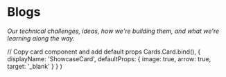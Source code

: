

# Blogs

*Our technical challenges, ideas, how we're building them, and what we're learning along the way.*

<Cards>
  <ShowcaseCard title="🕸️ A Simple Proxy for Azure and OpenAI raised our GPT4 TPM limit by 24x" href="blogs/openai-proxy">
  </ShowcaseCard>
  <ShowcaseCard title="🧪 Having GPT-4 Iterate on Unit Tests like a Human" href="blogs/ai-unit-tests">
  </ShowcaseCard>
  <ShowcaseCard title="🔄 Zero Downtime Deployment with < 50 lines of bash" href="blogs/zero-downtime-deployment">
  </ShowcaseCard>
  <ShowcaseCard title="🗺️ How an AI plans code changes across an entire GitHub Repository" href="blogs/ai-code-planning">
  </ShowcaseCard>
  <ShowcaseCard title="🛠️ AI Junior Dev meets Super-Linter" href="blogs/super-linter">
  </ShowcaseCard>
  <ShowcaseCard title="🤔 Why getting GPT-4 to modify files is hard" href="blogs/gpt-4-modification">
  </ShowcaseCard>
  <ShowcaseCard title="💸 When you should handle tech debt" href="blogs/automate-tech-debt">
  </ShowcaseCard>
  <ShowcaseCard title="🏠 Self Hosting an AI Junior Developer" href="blogs/self-hosting">
  </ShowcaseCard>
  <ShowcaseCard title="📈 Improving LlamaIndex’s Code Chunker by Cleaning Tree-Sitter CSTs" href="blogs/chunking-improvements">
  </ShowcaseCard>
  <ShowcaseCard title="🎓 How our AI junior dev reads all of your documentation" href="blogs/reading-docs">
  </ShowcaseCard>
  <ShowcaseCard title="🧹 Sweep's Core Algorithm" href="blogs/sweeps-core-algo">
  </ShowcaseCard>
  <ShowcaseCard title="⚙️ Generating 50k+ embeddings in 25 seconds using GTE 🧠 and MapReduce 💻" href="blogs/generating-50k-embeddings-with-gte">
  </ShowcaseCard>
  <ShowcaseCard title="🍪 Chunking 2M+ files a day for Code Search using Syntax Trees" href="blogs/chunking-2m-files">
  </ShowcaseCard>
  <ShowcaseCard title="🤖 Letting an AI Junior Dev run GitHub Actions" href="blogs/giving-dev-tools">
  </ShowcaseCard>
  <ShowcaseCard title="🔍 Code Search Infra for an AI junior developer - that doesn't store code" href="blogs/search-infra">
  </ShowcaseCard>
  <ShowcaseCard title="📚 Understanding your codebase with ctags" href="blogs/understanding-codebase-with-ctags">
  </ShowcaseCard>
  <ShowcaseCard title="🏗️ Building a code search engine in one day" href="blogs/building-code-search">
  </ShowcaseCard>
  <ShowcaseCard title="🌐 GPT 32k, 💻 Open-source, DeepLake 🏞️, GPT Functions Search 🔍 and more!" href="blogs/gpt-32k-open-source">
  </ShowcaseCard>
</Cards>

  // Copy card component and add default props
  Cards.Card.bind(),
  {
    displayName: 'ShowcaseCard',
    defaultProps: {
      image: true,
      arrow: true,
      target: '_blank'
    }
  }
)
